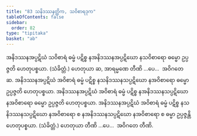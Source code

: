 ```yaml
---
title: "83 သနိဒဿနတ္တိက, သဝိစာရဒုက"
tableOfContents: false
sidebar:
  order: 82
type: "tipitaka"
basket: "ab"
---
```



<DynamicBreadcrumb />

<Division number="134">

<Paragraph number="322">
အနိဒဿနအပ္ပဋိဃံ သဝိစာရံ ဓမ္မံ ပဋိစ္စ နအနိဒဿနအပ္ပဋိဃော နသဝိစာရော ဓမ္မော ဥပ္ပဇ္ဇတိ ဟေတုပစ္စယာ. (သံခိတ္တံ.) ဟေတုယာ ဆ, အာရမ္မဏေ တီဏိ …ပေ…  အဝိဂတေ ဆ.
</Paragraph>

<Paragraph number="323">
အနိဒဿနအပ္ပဋိဃံ အဝိစာရံ ဓမ္မံ ပဋိစ္စ နသနိဒဿနသပ္ပဋိဃော နအဝိစာရော ဓမ္မော ဥပ္ပဇ္ဇတိ ဟေတုပစ္စယာ. အနိဒဿနအပ္ပဋိဃံ အဝိစာရံ ဓမ္မံ ပဋိစ္စ နအနိဒဿနသပ္ပဋိဃော နအဝိစာရော ဓမ္မော ဥပ္ပဇ္ဇတိ ဟေတုပစ္စယာ. အနိဒဿနအပ္ပဋိဃံ အဝိစာရံ ဓမ္မံ ပဋိစ္စ နသနိဒဿနသပ္ပဋိဃော နအဝိစာရော စ နအနိဒဿနသပ္ပဋိဃော နအဝိစာရော စ ဓမ္မာ ဥပ္ပဇ္ဇန္တိ ဟေတုပစ္စယာ. (သံခိတ္တံ.) ဟေတုယာ တီဏိ …ပေ…  အဝိဂတေ တီဏိ.
</Paragraph>
</Division>
